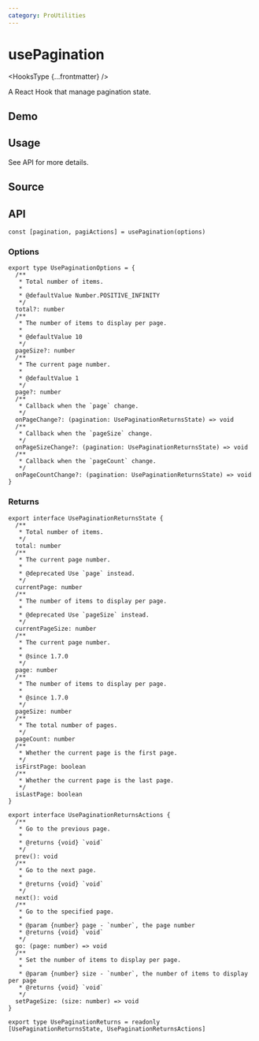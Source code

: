 ```yaml
---
category: ProUtilities
---
```


# usePagination


<HooksType {...frontmatter} />

A React Hook that manage pagination state.

## Demo


<App />

## Usage

See API for more details.

## Source


<Source />

## API

```tsx
const [pagination, pagiActions] = usePagination(options)
```

### Options

```tsx
export type UsePaginationOptions = {
  /**
   * Total number of items.
   *
   * @defaultValue Number.POSITIVE_INFINITY
   */
  total?: number
  /**
   * The number of items to display per page.
   *
   * @defaultValue 10
   */
  pageSize?: number
  /**
   * The current page number.
   *
   * @defaultValue 1
   */
  page?: number
  /**
   * Callback when the `page` change.
   */
  onPageChange?: (pagination: UsePaginationReturnsState) => void
  /**
   * Callback when the `pageSize` change.
   */
  onPageSizeChange?: (pagination: UsePaginationReturnsState) => void
  /**
   * Callback when the `pageCount` change.
   */
  onPageCountChange?: (pagination: UsePaginationReturnsState) => void
}
```

### Returns

```tsx
export interface UsePaginationReturnsState {
  /**
   * Total number of items.
   */
  total: number
  /**
   * The current page number.
   *
   * @deprecated Use `page` instead.
   */
  currentPage: number
  /**
   * The number of items to display per page.
   *
   * @deprecated Use `pageSize` instead.
   */
  currentPageSize: number
  /**
   * The current page number.
   * 
   * @since 1.7.0
   */
  page: number
  /**
   * The number of items to display per page.
   * 
   * @since 1.7.0
   */
  pageSize: number
  /**
   * The total number of pages.
   */
  pageCount: number
  /**
   * Whether the current page is the first page.
   */
  isFirstPage: boolean
  /**
   * Whether the current page is the last page.
   */
  isLastPage: boolean
}

export interface UsePaginationReturnsActions {
  /**
   * Go to the previous page.
   *
   * @returns {void} `void`
   */
  prev(): void
  /**
   * Go to the next page.
   *
   * @returns {void} `void`
   */
  next(): void
  /**
   * Go to the specified page.
   *
   * @param {number} page - `number`, the page number
   * @returns {void} `void`
   */
  go: (page: number) => void
  /**
   * Set the number of items to display per page.
   *
   * @param {number} size - `number`, the number of items to display per page
   * @returns {void} `void`
   */
  setPageSize: (size: number) => void
}

export type UsePaginationReturns = readonly [UsePaginationReturnsState, UsePaginationReturnsActions]
```

